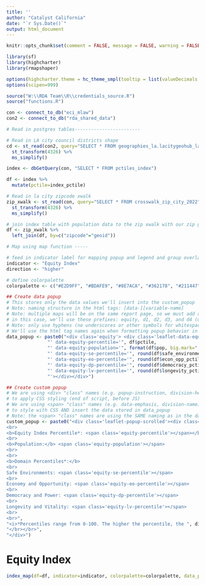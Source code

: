 ```yaml
---
title: ''
author: "Catalyst California"
date: "`r Sys.Date()`"
output: html_document
---
```


```r
knitr::opts_chunk$set(comment = FALSE, message = FALSE, warning = FALSE, echo = FALSE)

library(sf)
library(highcharter)
library(rmapshaper)

options(highcharter.theme = hc_theme_smpl(tooltip = list(valueDecimals = 2)))
options(scipen=999)

source("W:\\RDA Team\\R\\credentials_source.R")
source("functions.R")

con <- connect_to_db("eci_mlaw")
con2 <- connect_to_db("rda_shared_data")
```

```r

# Read in postgres tables------------------------

# Read in LA city council districts shape
cd <- st_read(con2, query="SELECT * FROM geographies_la.lacitygeohub_lacity_council_districts_2023", geom="geom") %>%
  st_transform(4326) %>%
  ms_simplify()

index <- dbGetQuery(con, "SELECT * FROM pctiles_index")

df <- index %>%
  mutate(pctile=index_pctile) 

# Read in la city zipcode xwalk
zip_xwalk <- st_read(con, query="SELECT * FROM crosswalk_zip_city_2022", geom="geom") %>%
  st_transform(4326) %>%
  ms_simplify()

# join index table with population data to the zip xwalk with our zip geoms
df <- zip_xwalk %>%
  left_join(df, by=c("zipcode"="geoid"))

```

```r

# Map using map function -----

# feed in indicator label for mapping popup and legend and group overlay
indicator <- "Equity Index"
direction <- "higher"

# define colorpalette
colorpalette <- c("#E2D9FF", "#BDAFE9", "#8E7ACA", "#362178", "#211447")
```

```r
## Create data popup
# This stores only the data values we'll insert into the custom_popup 
# Note: naming structure in the html tags: [data-][variable-name]
# Note: multiple maps will be on the same report page, so we must add a unique prefix for common data tags so the JS works correctly
# in this case, we'll use these prefixes: equity, d1, d2, d3, and d4 (d for domain)
# Note: only use hyphens (no underscores or other symbols for whitespace)
# We'll use the html tag names again when formatting popup behavior in JS (end of script)
data_popup <- paste0("<div class='equity'> <div class='leaflet-data-equity' data-equity-zipcdode='", df$zipcode,
               "' data-equity-percentile='", df$pctile,
               "' data-equity-population='", format(df$pop, big.mark=","),
               "' data-equity-se-percentile='", round(df$safe_environments_pctile,1),
               "' data-equity-eo-percentile='", round(df$econ_opp_pctile,1),
               "' data-equity-dp-percentile='", round(df$democracy_pctile,1),
               "' data-equity-lv-percentile='", round(df$longevity_pctile,1),
               "'></div></div>")

## Create custom popup
# We are using <div> "class" names (e.g. popup-instruction, division-header) 
# to apply CSS styling (end of script, before JS)
# We are using <span> "class" names (e.g. data-emphasis, division-name) 
# to style with CSS AND insert the data stored in data_popup
# Note: the <span> "class" names are using the SAME naming as in the data_popup (only difference is no "data-" prefix) - this makes things clear and convenient for JS coding (end of script)
custom_popup <- paste0("<div class='leaflet-popup-scrolled'><div class='popup-instruction'>Please click an LA City zip code to read more about that community's equity needs.</div><div class ='zipcode-header'>Zip Code: <span class='equity-zipcode'></span>)</div>
<br>
<b>Equity Index Percentile*: <span class='equity-percentile'></span></b>
<br>
<b>Population:</b> <span class='equity-population'></span>
<br>
<br>
<b>Domain Percentiles*:</b>
<br>
Safe Environments: <span class='equity-se-percentile'></span>
<br>
Economy and Opportunity: <span class='equity-eo-percentile'></span>
<br>
Democracy and Power: <span class='equity-dp-percentile'></span>
<br>
Longevity and Vitality: <span class='equity-lv-percentile'></span>
<br>
<br>",
"<i>*Percentiles range from 0-100. The higher the percentile, the ", direction," the need.</i>",
"</br></br>",
"</div>")

```

# Equity Index
```r

index_map(df=df, indicator=indicator, colorpalette=colorpalette, data_popup=data_popup, custom_popup=custom_popup)

```

<style type="text/css">

.zipcode-header {
   margin-bottom: 8px; 
   font-weight: 700; 
   color: #000000;
   font-size: 14px; 
}

.leaflet-popup-scrolled {
  max-height: 580px;
  opacity: 1;
  border-bottom: 0;
  border-top: 0;
}

.info {
  background: white;
  opacity: 1;
  border-radius: 0;
}

.leaflet-left {
  width: 33%;
}

.leaflet-left .leaflet-control {
  font-size: 12px;
  margin-left: 0;
  border-left: 1px solid #ddd;
  border-top: 1px solid #ddd;
  border-bottom: 1px solid #ddd;
}

.leaflet-right .leaflet-control {
  margin-right: 0;
}

.leaflet-top .leaflet-control {
  margin-top: 0;
}

.leaflet-control-container {
  color: #000000;
}

.hidden {
  display: none;
}

.popup-instruction {
  font-style: italic;
  font-weight: 600; 
  font-size: 12px; 
  line-height: 16px;
  color: #000000;
  border-bottom: 1px solid #000000;
  padding-bottom: 16px;
  margin-bottom: 16px;
}

.legend {
  color: #000000;
  border-top: 1px solid #000000;
  padding-top: 1.2em;
}


</style>

